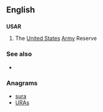 {{also|usar}}
==English==

==={{initialism}}===
'''USAR'''

# The [[United States]] [[Army]] Reserve

===See also===
* {{pedialite}}

===Anagrams===
* [[sura#English|sura]]
* [[URAs#English|URAs]]